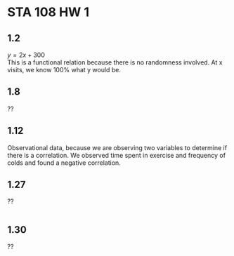 # STA 108 HW 1

## 1.2
$y = 2x + 300$ <br>
This is a functional relation because there is no randomness involved. At x visits, we know 100% what y would be.

## 1.8
??

## 1.12
Observational data, because we are observing two variables to determine if there is a correlation. We observed time spent in exercise and frequency of colds and found a negative correlation.

## 1.27
??
```r
```

## 1.30
??